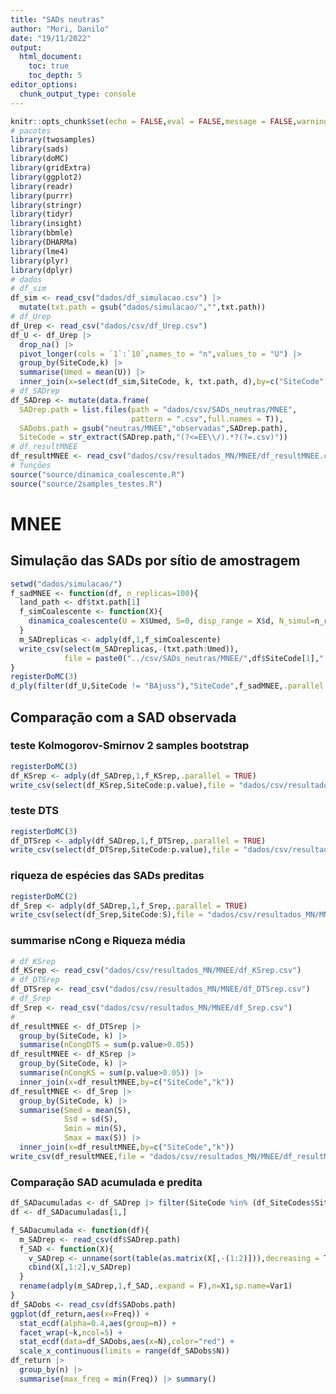 ```yaml
---
title: "SADs neutras"
author: "Mori, Danilo"
date: "19/11/2022"
output: 
  html_document:
    toc: true
    toc_depth: 5
editor_options: 
  chunk_output_type: console
---
```


<style>
body {
text-align: justify}
</style>

```r
knitr::opts_chunk$set(echo = FALSE,eval = FALSE,message = FALSE,warning = FALSE)
# pacotes
library(twosamples)
library(sads)
library(doMC)
library(gridExtra)
library(ggplot2)
library(readr)
library(purrr)
library(stringr)
library(tidyr)
library(insight)
library(bbmle)
library(DHARMa)
library(lme4)
library(plyr)
library(dplyr)
# dados
# df_sim
df_sim <- read_csv("dados/df_simulacao.csv") |> 
  mutate(txt.path = gsub("dados/simulacao/","",txt.path))
# df_Urep
df_Urep <- read_csv("dados/csv/df_Urep.csv")
df_U <- df_Urep |> 
  drop_na() |> 
  pivot_longer(cols = `1`:`10`,names_to = "n",values_to = "U") |> 
  group_by(SiteCode,k) |> 
  summarise(Umed = mean(U)) |> 
  inner_join(x=select(df_sim,SiteCode, k, txt.path, d),by=c("SiteCode","k"))
# df_SADrep
df_SADrep <- mutate(data.frame(
  SADrep.path = list.files(path = "dados/csv/SADs_neutras/MNEE",
                           pattern = ".csv",full.names = T)),
  SADobs.path = gsub("neutras/MNEE","observadas",SADrep.path),
  SiteCode = str_extract(SADrep.path,"(?<=EE\\/).*?(?=.csv)"))
# df_resultMNEE
df_resultMNEE <- read_csv("dados/csv/resultados_MN/MNEE/df_resultMNEE.csv")
# funções
source("source/dinamica_coalescente.R")
source("source/2samples_testes.R")
```

# MNEE

## Simulação das SADs por sítio de amostragem

```r
setwd("dados/simulacao/")
f_sadMNEE <- function(df, n_replicas=100){
  land_path <- df$txt.path[1]
  f_simCoalescente <- function(X){
    dinamica_coalescente(U = X$Umed, S=0, disp_range = X$d, N_simul=n_replicas,landscape = land_path)
  }
  m_SADreplicas <- adply(df,1,f_simCoalescente)
  write_csv(select(m_SADreplicas,-(txt.path:Umed)),
            file = paste0("../csv/SADs_neutras/MNEE/",df$SiteCode[1],".csv"))
}
registerDoMC(3)
d_ply(filter(df_U,SiteCode != "BAjuss"),"SiteCode",f_sadMNEE,.parallel = TRUE)
```

## Comparação com a SAD observada

### teste Kolmogorov-Smirnov 2 samples bootstrap

```r
registerDoMC(3)
df_KSrep <- adply(df_SADrep,1,f_KSrep,.parallel = TRUE)
write_csv(select(df_KSrep,SiteCode:p.value),file = "dados/csv/resultados_MN/MNEE/df_KSrep.csv")
```

### teste DTS    
  
```r
registerDoMC(3)
df_DTSrep <- adply(df_SADrep,1,f_DTSrep,.parallel = TRUE)
write_csv(select(df_DTSrep,SiteCode:p.value),file = "dados/csv/resultados_MN/MNEE/df_DTSrep.csv")
```

### riqueza de espécies das SADs preditas

```r
registerDoMC(2)
df_Srep <- adply(df_SADrep,1,f_Srep,.parallel = TRUE)
write_csv(select(df_Srep,SiteCode:S),file = "dados/csv/resultados_MN/MNEE/df_Srep.csv")
```

### summarise nCong e Riqueza média

```r
# df_KSrep
df_KSrep <- read_csv("dados/csv/resultados_MN/MNEE/df_KSrep.csv")
# df_DTSrep
df_DTSrep <- read_csv("dados/csv/resultados_MN/MNEE/df_DTSrep.csv")
# df_Srep
df_Srep <- read_csv("dados/csv/resultados_MN/MNEE/df_Srep.csv")
#
df_resultMNEE <- df_DTSrep |> 
  group_by(SiteCode, k) |> 
  summarise(nCongDTS = sum(p.value>0.05))
df_resultMNEE <- df_KSrep |> 
  group_by(SiteCode, k) |> 
  summarise(nCongKS = sum(p.value>0.05)) |> 
  inner_join(x=df_resultMNEE,by=c("SiteCode","k"))
df_resultMNEE <- df_Srep |> 
  group_by(SiteCode, k) |>
  summarise(Smed = mean(S),
            Ssd = sd(S),
            Smin = min(S),
            Smax = max(S)) |> 
  inner_join(x=df_resultMNEE,by=c("SiteCode","k"))
write_csv(df_resultMNEE,file = "dados/csv/resultados_MN/MNEE/df_resultMNEE.csv")
```


### Comparação SAD acumulada e predita

```r
df_SADacumuladas <- df_SADrep |> filter(SiteCode %in% (df_SiteCodes$SiteCode))
df <- df_SADacumuladas[1,]
```


```r
f_SADacumulada <- function(df){
  m_SADrep <- read_csv(df$SADrep.path)
  f_SAD <- function(X){
    v_SADrep <- unname(sort(table(as.matrix(X[,-(1:2)])),decreasing = T))
    cbind(X[,1:2],v_SADrep)
  }
  rename(adply(m_SADrep,1,f_SAD,.expand = F),n=X1,sp.name=Var1)
}
df_SADobs <- read_csv(df$SADobs.path)
ggplot(df_return,aes(x=Freq)) +
  stat_ecdf(alpha=0.4,aes(group=n)) +
  facet_wrap(~k,ncol=5) +
  stat_ecdf(data=df_SADobs,aes(x=N),color="red") +
  scale_x_continuous(limits = range(df_SADobs$N))
df_return |> 
  group_by(n) |> 
  summarise(max_freq = min(Freq)) |> summary()
```



